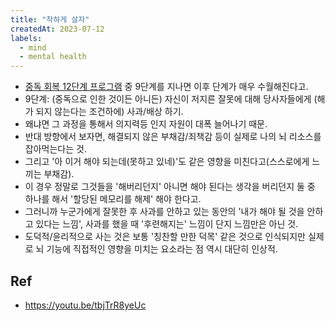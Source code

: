 ```yaml
---
title: "착하게 살자"
createdAt: 2023-07-12
labels:
  - mind
  - mental health
---
```


- [중독 회복 12단계 프로그램](https://en.wikipedia.org/wiki/Twelve-step_program) 중 9단계를 지나면 이후 단계가 매우 수월해진다고.
- 9단계: (중독으로 인한 것이든 아니든) 자신이 저지른 잘못에 대해 당사자들에게 (해가 되지 않는다는 조건하에) 사과/배상 하기.
- 왜냐면 그 과정을 통해서 의지력등 인지 자원이 대폭 늘어나기 때문.
- 반대 방향에서 보자면, 해결되지 않은 부채감/죄책감 등이 실제로 나의 뇌 리소스를 잡아먹는다는 것.
- 그리고 '아 이거 해야 되는데(못하고 있네)'도 같은 영향을 미친다고(스스로에게 느끼는 부채감).
- 이 경우 정말로 그것들을 '해버리던지' 아니면 해야 된다는 생각을 버리던지 둘 중 하나를 해서 '할당된 메모리를 해제' 해야 한다고.
- 그러니까 누군가에게 잘못한 후 사과를 안하고 있는 동안의 '내가 해야 될 것을 안하고 있다는 느낌', 사과를 했을 때 '후련해지는' 느낌이 단지 느낌만은 아닌 것.
- 도덕적/윤리적으로 사는 것은 보통 '칭찬할 만한 덕목' 같은 것으로 인식되지만 실제로 뇌 기능에 직접적인 영향을 미치는 요소라는 점 역시 대단히 인상적.

## Ref

- https://youtu.be/tbjTrR8yeUc
